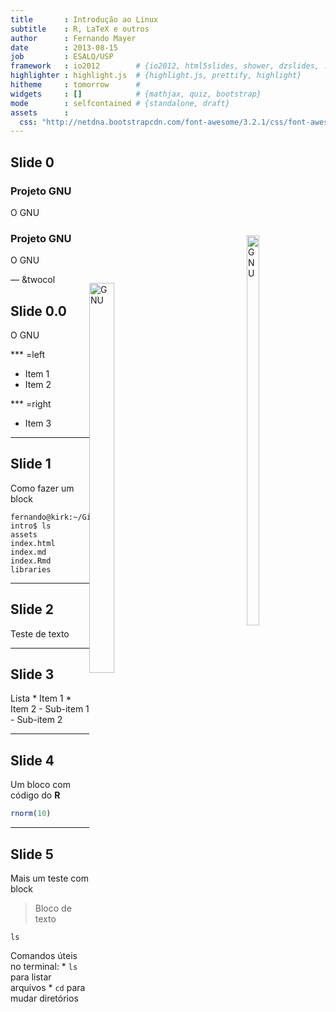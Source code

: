 ```yaml
---
title       : Introdução ao Linux
subtitle    : R, LaTeX e outros
author      : Fernando Mayer
date        : 2013-08-15
job         : ESALQ/USP
framework   : io2012        # {io2012, html5slides, shower, dzslides, ...}
highlighter : highlight.js  # {highlight.js, prettify, highlight}
hitheme     : tomorrow      # 
widgets     : []            # {mathjax, quiz, bootstrap}
mode        : selfcontained # {standalone, draft}
assets      :
  css: "http://netdna.bootstrapcdn.com/font-awesome/3.2.1/css/font-awesome.css"
---
```


## Slide 0

### Projeto GNU

O GNU

<div style="float:right;width:25%;" class="centered">
<img src="assets/img/GNU.png" alt="GNU" height="40%" />
</div>

### Projeto GNU

O GNU

<div style="float:right;width:50%;" class="centered">
<img src="assets/img/GNU.png" alt="GNU" height="40%" />
</div>

--- &twocol

## Slide 0.0

O GNU

*** =left

* Item 1
* Item 2

*** =right

* Item 3


---

## Slide 1

Como fazer um block

```
fernando@kirk:~/GitHub/linux-intro$ ls
assets  index.html  index.md  index.Rmd  libraries
```

--- 

## Slide 2

Teste de texto

---

## Slide 3

Lista
* Item 1
* Item 2
    - Sub-item 1
    - Sub-item 2

---

## Slide 4

Um bloco com código do **R**

```r
rnorm(10)
```

---

## Slide 5

Mais um teste com block

> Bloco de texto

```
ls
```

Comandos úteis no terminal:
* `ls` para listar arquivos
* `cd` para mudar diretórios





